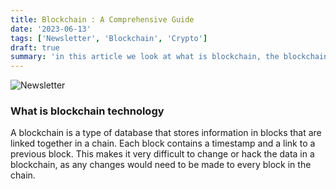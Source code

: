 ```yaml
---
title: Blockchain : A Comprehensive Guide
date: '2023-06-13'
tags: ['Newsletter', 'Blockchain', 'Crypto']
draft: true
summary: 'in this article we look at what is blockchain, the blockchain architecture, blockchain layers and blockchain protocols'
---
```


![Newsletter](/static/images/canada/blockchain-tech.jpg)

### What is blockchain technology

A blockchain is a type of database that stores information in blocks that are linked together in a chain. Each block contains a timestamp and a link to a previous block. This makes it very difficult to change or hack the data in a blockchain, as any changes would need to be made to every block in the chain.
